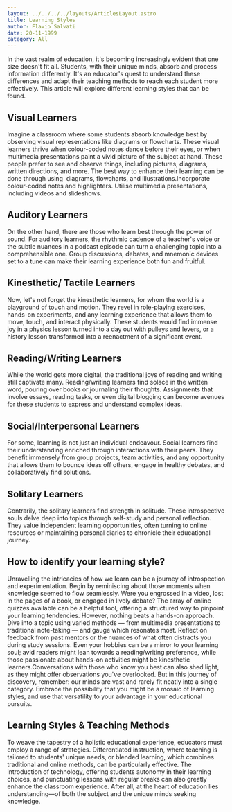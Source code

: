 ```yaml
---
layout: ../../../../layouts/ArticlesLayout.astro
title: Learning Styles
author: Flavio Salvati
date: 20-11-1999
category: All
---
```


In the vast realm of education, it&#39;s becoming increasingly evident that one size doesn&#39;t fit all. Students, with their unique minds, absorb and process information differently. It&#39;s an educator&#39;s quest to understand these differences and adapt their teaching methods to reach each student more effectively. This article will explore different learning styles that can be found.

## Visual Learners

Imagine a classroom where some students absorb knowledge best by observing visual representations like diagrams or flowcharts. These visual learners thrive when colour-coded notes dance before their eyes, or when multimedia presentations paint a vivid picture of the subject at hand. These people prefer to see and observe things, including pictures, diagrams, written directions, and more. The best way to enhance their learning can be done through using  diagrams, flowcharts, and illustrations.Incorporate colour-coded notes and highlighters. Utilise multimedia presentations, including videos and slideshows.

## Auditory Learners 

On the other hand, there are those who learn best through the power of sound. For auditory learners, the rhythmic cadence of a teacher&#39;s voice or the subtle nuances in a podcast episode can turn a challenging topic into a comprehensible one. Group discussions, debates, and mnemonic devices set to a tune can make their learning experience both fun and fruitful.

## Kinesthetic/ Tactile Learners 

Now, let&#39;s not forget the kinesthetic learners, for whom the world is a playground of touch and motion. They revel in role-playing exercises, hands-on experiments, and any learning experience that allows them to move, touch, and interact physically. These students would find immense joy in a physics lesson turned into a day out with pulleys and levers, or a history lesson transformed into a reenactment of a significant event.

## Reading/Writing Learners

While the world gets more digital, the traditional joys of reading and writing still captivate many. Reading/writing learners find solace in the written word, pouring over books or journaling their thoughts. Assignments that involve essays, reading tasks, or even digital blogging can become avenues for these students to express and understand complex ideas.

## Social/Interpersonal Learners

For some, learning is not just an individual endeavour. Social learners find their understanding enriched through interactions with their peers. They benefit immensely from group projects, team activities, and any opportunity that allows them to bounce ideas off others, engage in healthy debates, and collaboratively find solutions.

## Solitary Learners

Contrarily, the solitary learners find strength in solitude. These introspective souls delve deep into topics through self-study and personal reflection. They value independent learning opportunities, often turning to online resources or maintaining personal diaries to chronicle their educational journey.

## How to identify your learning style?

Unravelling the intricacies of how we learn can be a journey of introspection and experimentation. Begin by reminiscing about those moments when knowledge seemed to flow seamlessly. Were you engrossed in a video, lost in the pages of a book, or engaged in lively debate? The array of online quizzes available can be a helpful tool, offering a structured way to pinpoint your learning tendencies. However, nothing beats a hands-on approach. Dive into a topic using varied methods — from multimedia presentations to traditional note-taking — and gauge which resonates most. Reflect on feedback from past mentors or the nuances of what often distracts you during study sessions. Even your hobbies can be a mirror to your learning soul; avid readers might lean towards a reading/writing preference, while those passionate about hands-on activities might be kinesthetic learners.Conversations with those who know you best can also shed light, as they might offer observations you&#39;ve overlooked. But in this journey of discovery, remember: our minds are vast and rarely fit neatly into a single category. Embrace the possibility that you might be a mosaic of learning styles, and use that versatility to your advantage in your educational pursuits.
## Learning Styles &amp; Teaching Methods

To weave the tapestry of a holistic educational experience, educators must employ a range of strategies. Differentiated instruction, where teaching is tailored to students&#39; unique needs, or blended learning, which combines traditional and online methods, can be particularly effective. The introduction of technology, offering students autonomy in their learning choices, and punctuating lessons with regular breaks can also greatly enhance the classroom experience. After all, at the heart of education lies understanding—of both the subject and the unique minds seeking knowledge.
